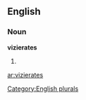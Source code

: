 ==English==

===Noun===
'''vizierates'''

# {{plural of|[[vizierate]]}}

[[Category:English plurals]]

[[ar:vizierates]]